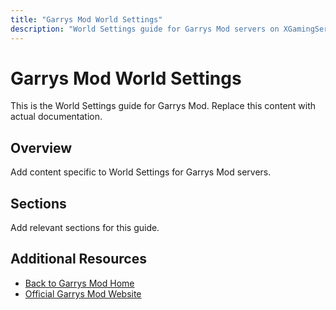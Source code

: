 ```yaml
---
title: "Garrys Mod World Settings"
description: "World Settings guide for Garrys Mod servers on XGamingServer"
---
```


# Garrys Mod World Settings

This is the World Settings guide for Garrys Mod. Replace this content with actual documentation.

## Overview

Add content specific to World Settings for Garrys Mod servers.

## Sections

Add relevant sections for this guide.

## Additional Resources

- [Back to Garrys Mod Home](./index)
- [Official Garrys Mod Website](https://example.com)
